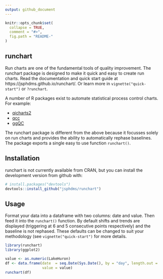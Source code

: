 ```yaml
---
output: github_document
---
```


<!-- README.md is generated from README.Rmd. Please edit that file -->

```r
knitr::opts_chunk$set(
  collapse = TRUE,
  comment = "#>",
  fig.path = "README-"
)
```

## runchart

Run charts are one of the fundamental tools of quality improvement. The runchart package is designed to make it quick and easy to create run charts. Read the documentation and quick start guide at https://jsphdms.github.io/runchart/. Or learn more in `vignette("quick-start")` or `?runchart`.

A number of R packages exist to automate statistical process control charts. For example:

* [qicharts2](https://anhoej.github.io/qicharts2/)
* [qcc](https://cran.r-project.org/web/packages/qcc/index.html)
* [ggQC](https://cran.r-project.org/web/packages/ggQC/index.html)

The runchart package is different from the above because it focusses solely  on run charts and provides the ability to automatically rephase baselines. The package exports a single easy to use function `runchart()`.

## Installation
runchart is not currently available from CRAN, but you can install the development version from github with:

```r
# install.packages("devtools")
devtools::install_github("jsphdms/runchart")
```

## Usage
Format your data into a dataframe with two columns: date and value. Then feed it into the `runchart()` function. By default shifts and trends are displayed (triggering at 6 and 5 consecutive points respectively) and the baseline is not rephased. These defaults can be changed to suit your methodology (see `vignette("quick-start")` for more details.

```r
library(runchart)
library(ggplot2)

value <- as.numeric(LakeHuron)
df <- data.frame(date  = seq.Date(Sys.Date(), by = "day", length.out = length(value)),
                 value = value)
runchart(df)
```
